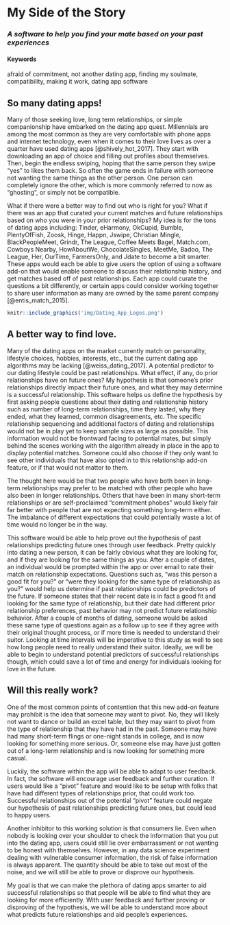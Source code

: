 # My Side of the Story {#MatchMade}
### _A software to help you find your mate based on your past experiences_ 


#### Keywords {-}

afraid of commitment, not another dating app, finding my soulmate, compatibility, making it work, dating app software

## So many dating apps!

Many of those seeking love, long term relationships, or simple companionship have embarked on the dating app quest. Millennials are among the most common as they are very comfortable with phone apps and internet technology, even when it comes to their love lives as over a quarter have used dating apps [@shively_hot_2017]. They start with downloading an app of choice and filling out profiles about themselves. Then, begin the endless swiping, hoping that the same person they swipe "yes" to likes them back. So often the game ends in failure with someone not wanting the same things as the other person. One person can completely ignore the other, which is more commonly referred to now as "ghosting", or simply not be compatible. 

What if there were a better way to find out who is right for you? What if there was an app that curated your current matches and future relationships based on who you were in your prior relationships? My idea is for the tons of dating apps including: Tinder, eHarmony, OkCupid, Bumble, PlentyOfFish, Zoosk, Hinge, Happn, Jswipe, Christian Mingle, BlackPeopleMeet, Grindr, The League, Coffee Meets Bagel, Match.com, Cowboys Nearby, HowAboutWe, ChocolateSingles, MeetMe, Badoo, The League, Her, OurTime, FarmersOnly, and Jdate to become a bit smarter. These apps would each be able to give users the option of using a software add-on that would enable someone to discuss their relationship history, and get matches based off of past relationships. Each app could curate the questions a bit differently, or certain apps could consider working together to share user information as many are owned by the same parent company [@entis_match_2015].

```r
knitr::include_graphics('img/Dating_App_Logos.png')
```

## A better way to find love.

Many of the dating apps on the market currently match on personality, lifestyle choices, hobbies, interests, etc., but the current dating app algorithms may be lacking [@weiss_dating_2017]. A potential predictor to our dating lifestyle could be past relationships. What effect, if any, do prior relationships have on future ones? My hypothesis is that someone's prior relationships directly impact their future ones, and what they may determine is a successful relationship. This software helps us define the hypothesis by first asking people questions about their dating and relationship history such as number of long-term relationships, time they lasted, why they ended, what they learned, common disagreements, etc. The specific relationship sequencing and additional factors of dating and relationships would not be in play yet to keep sample sizes as large as possible. This information would not be frontward facing to potential mates, but simply behind the scenes working with the algorithm already in place in the app to display potential matches. Someone could also choose if they only want to see other individuals that have also opted in to this relationship add-on feature, or if that would not matter to them.

The thought here would be that two people who have both been in long-term relationships may prefer to be matched with other people who have also been in longer relationships. Others that have been in many short-term relationships or are self-proclaimed "commitment phobes" would likely fair far better with people that are not expecting something long-term either. The imbalance of different expectations that could potentially waste a lot of time would no longer be in the way. 

This software would be able to help prove out the hypothesis of past relationships predicting future ones through user feedback. Pretty quickly into dating a new person, it can be fairly obvious what they are looking for, and if they are looking for the same things as you. After a couple of dates, an individual would be prompted within the app or over email to rate their match on relationship expectations. Questions such as, "was this person a good fit for you?" or "were they looking for the same type of relationship as you?" would help us determine if past relationships could be predictors of the future. If someone states that their recent date is in fact a good fit and looking for the same type of relationship, but their date had different prior relationship preferences, past behavior may not predict future relationship behavior. After a couple of months of dating, someone would be asked these same type of questions again as a follow up to see if they agree with their original thought process, or if more time is needed to understand their suitor. Looking at time intervals will be imperative to this study as well to see how long people need to really understand their suitor. Ideally, we will be able to begin to understand potential predictors of successful relationships though, which could save a lot of time and energy for individuals looking for love in the future.

## Will this really work?

One of the most common points of contention that this new add-on feature may prohibit is the idea that someone may want to pivot. No, they will likely not want to dance or build an excel table, but they may want to pivot from the type of relationship that they have had in the past. Someone may have had many short-term flings or one-night stands in college, and is now looking for something more serious. Or, someone else may have just gotten out of a long-term relationship and is now looking for something more casual. 

Luckily, the software within the app will be able to adapt to user feedback. In fact, the software will encourage user feedback and further curation. If users would like a "pivot" feature and would like to be setup with folks that have had different types of relationships prior, that could work too. Successful relationships out of the potential "pivot" feature could negate our hypothesis of past relationships predicting future ones, but could lead to happy users.

Another inhibitor to this working solution is that consumers lie. Even when nobody is looking over your shoulder to check the information that you put into the dating app, users could still lie over embarrassment or not wanting to be honest with themselves. However, in any data science experiment dealing with vulnerable consumer information, the risk of false information is always apparent. The quantity should be able to take out most of the noise, and we will still be able to prove or disprove our hypothesis.

My goal is that we can make the plethora of dating apps smarter to aid successful relationships so that people will be able to find what they are looking for more efficiently. With user feedback and further proving or disproving of the hypothesis, we will be able to understand more about what predicts future relationships and aid people's experiences.

